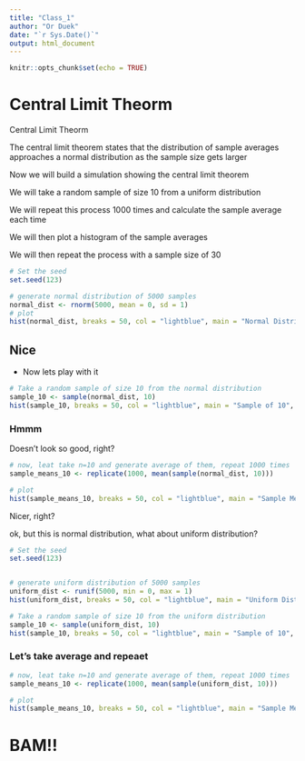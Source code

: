 ```yaml
---
title: "Class_1"
author: "Or Duek"
date: "`r Sys.Date()`"
output: html_document
---
```


```r
knitr::opts_chunk$set(echo = TRUE)
```

# Central Limit Theorm

Central Limit Theorm

The central limit theorem states that the distribution of sample averages approaches a normal distribution as the sample size gets larger

Now we will build a simulation showing the central limit theorem

We will take a random sample of size 10 from a uniform distribution

We will repeat this process 1000 times and calculate the sample average each time

We will then plot a histogram of the sample averages

We will then repeat the process with a sample size of 30

```r
# Set the seed
set.seed(123)

# generate normal distribution of 5000 samples
normal_dist <- rnorm(5000, mean = 0, sd = 1)
# plot
hist(normal_dist, breaks = 50, col = "lightblue", main = "Normal Distribution", xlab = "Value")

```

## Nice

-   Now lets play with it

```r
# Take a random sample of size 10 from the normal distribution
sample_10 <- sample(normal_dist, 10)
hist(sample_10, breaks = 50, col = "lightblue", main = "Sample of 10", xlab = "Value")
```

### Hmmm

Doesn't look so good, right?

```r
# now, leat take n=10 and generate average of them, repeat 1000 times
sample_means_10 <- replicate(1000, mean(sample(normal_dist, 10)))

# plot
hist(sample_means_10, breaks = 50, col = "lightblue", main = "Sample Means of 10", xlab = "Value")
```

Nicer, right?

ok, but this is normal distribution, what about uniform distribution?

```r

# Set the seed
set.seed(123)


# generate uniform distribution of 5000 samples
uniform_dist <- runif(5000, min = 0, max = 1)
hist(uniform_dist, breaks = 50, col = "lightblue", main = "Uniform Distribution", xlab = "Value")

# Take a random sample of size 10 from the uniform distribution
sample_10 <- sample(uniform_dist, 10)
hist(sample_10, breaks = 50, col = "lightblue", main = "Sample of 10", xlab = "Value")

```

### Let's take average and repeaet

```r
# now, leat take n=10 and generate average of them, repeat 1000 times
sample_means_10 <- replicate(1000, mean(sample(uniform_dist, 10)))

# plot
hist(sample_means_10, breaks = 50, col = "lightblue", main = "Sample Means of 10", xlab = "Value")
```

# BAM!!
